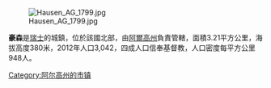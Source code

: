 [[Image:Hausen_AG_1799.jpg|right]]

'''豪森'''是[[瑞士|瑞士]]的城鎮，位於該國北部，由[[阿爾高州|阿爾高州]]負責管轄，面積3.21平方公里，海拔高度380米，2012年人口3,042，四成人口信奉基督教，人口密度每平方公里948人。

{{Switzerland-geo-stub}}
[[Category:阿尔高州的市镇|Category:阿尔高州的市镇]]